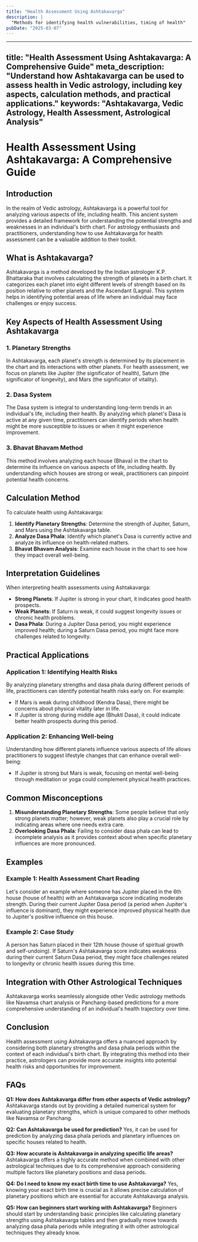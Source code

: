 ```yaml
---
title: "Health Assessment Using Ashtakavarga"
description: |
  "Methods for identifying health vulnerabilities, timing of health"
pubDate: "2025-03-07"
---
```


---
title: "Health Assessment Using Ashtakavarga: A Comprehensive Guide"
meta_description: "Understand how Ashtakavarga can be used to assess health in Vedic astrology, including key aspects, calculation methods, and practical applications."
keywords: "Ashtakavarga, Vedic Astrology, Health Assessment, Astrological Analysis"
---

# Health Assessment Using Ashtakavarga: A Comprehensive Guide

## Introduction

In the realm of Vedic astrology, Ashtakavarga is a powerful tool for analyzing various aspects of life, including health. This ancient system provides a detailed framework for understanding the potential strengths and weaknesses in an individual's birth chart. For astrology enthusiasts and practitioners, understanding how to use Ashtakavarga for health assessment can be a valuable addition to their toolkit.

## What is Ashtakavarga?

Ashtakavarga is a method developed by the Indian astrologer K.P. Bhattaraka that involves calculating the strength of planets in a birth chart. It categorizes each planet into eight different levels of strength based on its position relative to other planets and the Ascendant (Lagna). This system helps in identifying potential areas of life where an individual may face challenges or enjoy success.

## Key Aspects of Health Assessment Using Ashtakavarga

### 1. Planetary Strengths

In Ashtakavarga, each planet's strength is determined by its placement in the chart and its interactions with other planets. For health assessment, we focus on planets like Jupiter (the significator of health), Saturn (the significator of longevity), and Mars (the significator of vitality).

### 2. Dasa System

The Dasa system is integral to understanding long-term trends in an individual's life, including their health. By analyzing which planet's Dasa is active at any given time, practitioners can identify periods when health might be more susceptible to issues or when it might experience improvement.

### 3. Bhavat Bhavam Method

This method involves analyzing each house (Bhava) in the chart to determine its influence on various aspects of life, including health. By understanding which houses are strong or weak, practitioners can pinpoint potential health concerns.

## Calculation Method

To calculate health using Ashtakavarga:

1. **Identify Planetary Strengths**: Determine the strength of Jupiter, Saturn, and Mars using the Ashtakavarga table.
2. **Analyze Dasa Phala**: Identify which planet's Dasa is currently active and analyze its influence on health-related matters.
3. **Bhavat Bhavam Analysis**: Examine each house in the chart to see how they impact overall well-being.

## Interpretation Guidelines

When interpreting health assessments using Ashtakavarga:

- **Strong Planets**: If Jupiter is strong in your chart, it indicates good health prospects.
- **Weak Planets**: If Saturn is weak, it could suggest longevity issues or chronic health problems.
- **Dasa Phala**: During a Jupiter Dasa period, you might experience improved health; during a Saturn Dasa period, you might face more challenges related to longevity.

## Practical Applications

### Application 1: Identifying Health Risks

By analyzing planetary strengths and dasa phala during different periods of life, practitioners can identify potential health risks early on. For example:
- If Mars is weak during childhood (Kendra Dasa), there might be concerns about physical vitality later in life.
- If Jupiter is strong during middle age (Bhukti Dasa), it could indicate better health prospects during this period.

### Application 2: Enhancing Well-being

Understanding how different planets influence various aspects of life allows practitioners to suggest lifestyle changes that can enhance overall well-being:
- If Jupiter is strong but Mars is weak, focusing on mental well-being through meditation or yoga could complement physical health practices.

## Common Misconceptions

1. **Misunderstanding Planetary Strengths**: Some people believe that only strong planets matter; however, weak planets also play a crucial role by indicating areas where one needs extra care.
2. **Overlooking Dasa Phala**: Failing to consider dasa phala can lead to incomplete analysis as it provides context about when specific planetary influences are more pronounced.

## Examples

### Example 1: Health Assessment Chart Reading

Let's consider an example where someone has Jupiter placed in the 6th house (house of health) with an Ashtakavarga score indicating moderate strength. During their current Jupiter Dasa period (a period when Jupiter's influence is dominant), they might experience improved physical health due to Jupiter's positive influence on this house.

### Example 2: Case Study

A person has Saturn placed in their 12th house (house of spiritual growth and self-undoing). If Saturn's Ashtakavarga score indicates weakness during their current Saturn Dasa period, they might face challenges related to longevity or chronic health issues during this time.

## Integration with Other Astrological Techniques

Ashtakavarga works seamlessly alongside other Vedic astrology methods like Navamsa chart analysis or Panchang-based predictions for a more comprehensive understanding of an individual's health trajectory over time.

## Conclusion

Health assessment using Ashtakavarga offers a nuanced approach by considering both planetary strengths and dasa phala periods within the context of each individual's birth chart. By integrating this method into their practice, astrologers can provide more accurate insights into potential health risks and opportunities for improvement.

## FAQs

**Q1: How does Ashtakavarga differ from other aspects of Vedic astrology?**
Ashtakavarga stands out by providing a detailed numerical system for evaluating planetary strengths, which is unique compared to other methods like Navamsa or Panchang.

**Q2: Can Ashtakavarga be used for prediction?**
Yes, it can be used for prediction by analyzing dasa phala periods and planetary influences on specific houses related to health.

**Q3: How accurate is Ashtakavarga in analyzing specific life areas?**
Ashtakavarga offers a highly accurate method when combined with other astrological techniques due to its comprehensive approach considering multiple factors like planetary positions and dasa periods.

**Q4: Do I need to know my exact birth time to use Ashtakavarga?**
Yes, knowing your exact birth time is crucial as it allows precise calculation of planetary positions which are essential for accurate Ashtakavarga analysis.

**Q5: How can beginners start working with Ashtakavarga?**
Beginners should start by understanding basic principles like calculating planetary strengths using Ashtakavarga tables and then gradually move towards analyzing dasa phala periods while integrating it with other astrological techniques they already know.